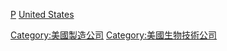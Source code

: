 [[Category:美國製造公司|Category:美國製造公司]]
[[Category:美國生物技術公司|Category:美國生物技術公司]]
[[category:各行業美國公司|P]]
[[category:各國製藥公司|United States]]